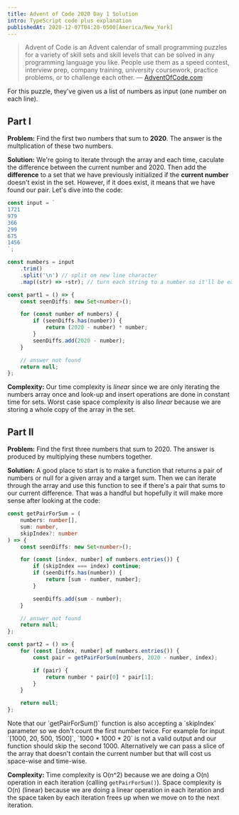 ```yaml
---
title: Advent of Code 2020 Day 1 Solution
intro: TypeScript code plus explanation
publishedAt: 2020-12-07T04:20-0500[America/New_York]
---
```


> Advent of Code is an Advent calendar of small programming puzzles for a
> variety of skill sets and skill levels that can be solved in any programming
> language you like. People use them as a speed contest, interview prep,
> company training, university coursework, practice problems, or to challenge
> each other. &mdash; [AdventOfCode.com](https://adventofcode.com/2020/about)

For this puzzle, they've given us a list of numbers as input (one number on
each line).

## Part I

**Problem:** Find the first two numbers that sum to **2020**. The answer is
the multplication of these two numbers.

**Solution:** We're going to iterate through the array and each time, caculate
the difference between the current number and 2020. Then add the
**difference** to a set that we have previously initialized if the **current
number** doesn't exist in the set. However, if it does exist, it means that we
have found our pair. Let's dive into the code:

```ts
const input = `
1721
979
366
299
675
1456
`;

const numbers = input
	.trim()
	.split('\n') // split on new line character
	.map((str) => +str); // turn each string to a number so it'll be easier to work with

const part1 = () => {
	const seenDiffs: new Set<number>();

	for (const number of numbers) {
		if (seenDiffs.has(number)) {
			return (2020 - number) * number;
		}
		seenDiffs.add(2020 - number);
	}

	// answer not found
	return null;
};
```

**Complexity:** Our time complexity is _linear_ since we are only iterating
the numbers array once and look-up and insert operations are done in constant
time for sets. Worst case space complexity is also _linear_ because we are
storing a whole copy of the array in the set.

## Part II

**Problem:** Find the first three numbers that sum to 2020. The answer is
produced by multiplying these numbers together.

**Solution:** A good place to start is to make a function that returns a pair
of numbers or null for a given array and a target sum. Then we can iterate
through the array and use this function to see if there's a pair that sums to
our current difference. That was a handful but hopefully it will make more
sense after looking at the code:

```ts
const getPairForSum = (
	numbers: number[],
	sum: number,
	skipIndex?: number
) => {
	const seenDiffs: new Set<number>();

	for (const [index, number] of numbers.entries()) {
		if (skipIndex === index) continue;
		if (seenDiffs.has(number)) {
			return [sum - number, number];
		}

		seenDiffs.add(sum - number);
	}

	// answer not found
	return null;
};

const part2 = () => {
	for (const [index, number] of numbers.entries()) {
		const pair = getPairForSum(numbers, 2020 - number, index);

		if (pair) {
			return number * pair[0] * pair[1];
		}
	}

	return null;
};
```

<Note>
	Note that our `getPairForSum()` function is also accepting a `skipIndex`
	parameter so we don't count the first number twice. For example for input
	`[1000, 20, 500, 1500]`, `1000 * 1000 * 20` is not a valid output and our
	function should skip the second 1000. Alternatively we can pass a slice of
	the array that doesn't contain the current number but that will cost us
	space-wise and time-wise.
</Note>

**Complexity:** Time complexity is O(n^2) because we are doing a O(n)
operation in each iteration (calling `getPairForSum()`). Space complexity is
O(n) (linear) because we are doing a linear operation in each iteration and
the space taken by each iteration frees up when we move on to the next
iteration.
